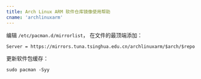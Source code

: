 ```yaml
---
title: Arch Linux ARM 软件仓库镜像使用帮助
cname: 'archlinuxarm'
---
```


编辑 `/etc/pacman.d/mirrorlist`， 在文件的最顶端添加：

```
Server = https://mirrors.tuna.tsinghua.edu.cn/archlinuxarm/$arch/$repo
```

更新软件包缓存：

```
sudo pacman -Syy
```
